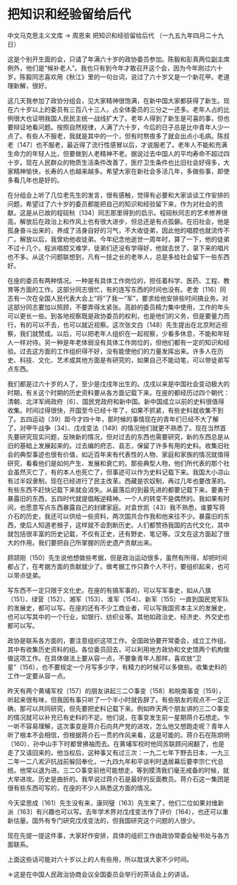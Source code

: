 # 把知识和经验留给后代

中文马克思主义文库 -> 周恩来
把知识和经验留给后代
（一九五九年四月二十九日）

这是个别开生面的会，只请了年满六十岁的政协委员参加。陈毅和彭真两位副主席例外，他们是“候补老人”。我也只有到今年才敢召开这个会，因为今年刚过六十岁。陈毅同志喜欢用《秋江》里的一句台词，说过了六十岁又是一个新花甲。老道理新解，很好。

这几天我参加了政协分组会，见大家精神很饱满，在新中国大家都获得了新生。现在六十岁以上的委员有三百八十三人，占全体委员的三分之一还多。老年人占的比例很大也证明我国人民民主统一战线扩大了。老年人得到了新生是可喜的事，但也要辩证地看问题。按照自然规律，人满了六十岁，今后的日子总是比中青年人少一点了。有些人不服老，我就是其中的一个，但有时熬夜多了就会出点小毛病。陈叔老〔147〕也不服老，最近得了流行性感冒以后，才说服老了。老年人不能和充满生命力的年轻人比，但要做到人老精神不老。据说过去中国人的平均寿命不超过四十岁。现在人民群众的物质生活条件改善了，医疗卫生条件也比旧社会好得多，大家精神愉快，长寿的人也越来越多。希望大家在新社会多活几年，多做些事，即使多看几年也是好的。

在分组会上听了几位老先生的发言，很有感触，觉得有必要和大家谈谈工作安排的问题，希望过了六十岁的委员都能把自己的知识和经验留下来，作为对社会的贡献。这是从已故的程砚秋〔134〕同志那里得到的启示。程砚秋同志的艺术修养很高，解放后在政治上和作风上也有很大进步，但总还是有点孤僻。在旧社会，他是孤身奋斗出来的，养成了洁身自好的习气，不大收徒弟，因此他的唱腔也就流传不广。解放以后，我曾劝他收徒弟。今年纪念他逝世一周年时，算了一下，他的徒弟不过十几个。程派唱腔又难学，徒弟们还没有学得好，他就去世了，录下来的唱片也不多。从这个问题联想到，凡有一技之长的老年人，总是多给社会留下一些东西好。

在座的委员有两种情况。一种是有具体工作岗位的，担任着科学、医药、工程、教育等方面的工作。这部分同志很忙，有的连写东西的时间也没有。老舍〔116〕同志有一次在全国人民代表大会上“将”了我一“军”，要求给他安排些时间搞业务。对这部分同志要加以照顾，不要弄得太紧张。高龄的委员精力集中使用，工作的年头可以更长一些。到各地视察既是政协委员的权利，也是他们的义务，但是要量力而行，有的可以不去，也可以就近视察。这次张文白〔148〕先生提出在北京附近视察，我们就赞成。以后，可以把老年人组织在一起视察，少看多休息，不能和年轻人一样对待。另一种是年老体弱没有具体工作岗位的，但他们都有一定的知识和经验。过去这方面的工作组织得不好，没有能使他们的力量发挥出来。许多人在历史、科技、文化、艺术或其他方面是有研究的，如果自己不能动笔，可以带徒弟写点东西。

我们都是过六十岁的人了，至少是戊戌年出生的。戊戌以来是中国社会变动极大的时期，有关这个时期的历史资料要从各方面记载下来。在座的都经历过四个朝代：清朝、北洋军阀政府〔6〕、国民党政府和新中国。新中国成立以前的史料很值得收集。时间过得很快，开国至今已经十年了，如果不抓紧，有些史料就收集不到了。五四运动〔39〕距今才四十年，那时候的事情现在的青年们已经不大了解了，对甲午战争〔34〕、戊戌变法〔149〕的情况他们就更不熟悉了。现在当然首先要研究现实问题，反映新的情况，但对过去的东西也需要研究，新的东西总是从旧的基础上发展起来的。过去编的府志、县志，保留了许多有用的史料。收集旧社会的典型事迹也很有价值，如近百年来有代表性的人物、家庭和家族的情况就值得研究，看看他们是如何产生、发展和衰亡的。那些典型人物，他们所代表的那个社会虽然灭亡了，有的本人也死亡了，但事迹可以作为史料记载下来。我国大小凉山有过半奴隶制，现在已经进行了民主改革。西藏是农奴制，再过几年也要改革的。有些东西不赶快记载下来就会消失。从最落后的到最先进的都要记载下来。要勇于暴露旧的东西，五四时代就提倡叛逆精神。一个人的转变不是偶然的。我如果有时间，也愿意写点东西暴露自己的封建家庭。对袁世凯〔43〕我不熟悉，谁要写蒋介石的历史，我还可以供给一些资料，两次国共合作我和他来往不少。暴露旧的东西，使后人知道老根子，这样就不会割断历史。人们都赞扬我国的古代文化，其中就包括很丰富的历史记载，不仅有正史，还有野史、笔记等。汉文在这方面起了很大的作用。我们要把自己所掌握的历史遗产贡献出来。

顾颉刚〔150〕先生说他想做些考据，但是政治运动很多，虽然有所得，却把时间都占了，在考据方面的贡献就少了。做考据工作只靠个人不行，要组织起来，也可以带点徒弟。

写东西不一定只限于文化史。在座的有搞军事的，可以写军事史，如从八旗〔151〕、绿营〔152〕、湘军〔153〕、淮军〔154〕、新军〔155〕一直到国民党军队的发展史，都可以写。在座的还有不少工商业者，可以写我国资本主义的发展史，也可以写其中的一个行业，如银行、纺织业等。其他如政治史、经济史、外交史也都可以写。

政协是联系各方面的，要注意组织这项工作。全国政协要开常委会，成立工作组，其中有收集历史资料的组。各位委员回去，可以利用地方政协和文史馆两个机构做做这项工作。在具体做法上要从容一点，不要象青年人那样，喜欢放“卫星”〔156〕，也不要规定一个月写多少字，有精力的时候可以多做些。收集史料的工作一定要从容一点。

昨天有两个黄埔军校〔157〕的朋友讲起三二○事变〔158〕和皖南事变〔159〕，听起来很有味，但我因有事只听了一个半小时就告辞了。有些朋友的观点不一定正确，那可以共同研究，但先要把史料记载下来。例如昨天两个朋友讲的三二○事变的情况就可以补充已有史料的不足。他们说，在事变发生前一星期蒋介石想走。乍一听不容易理解，这次事变是蒋介石向共产党的进攻，怎么他又想跑走呢？青年人听了根本不会相信，但根据蒋介石一贯的作风来看，这是可能的。蒋介石在陈炯明〔160〕、孙中山手下时都曾拂袖而去。在黄埔军校时他同苏联顾问闹翻了，也是走了又请回来的。他当权后，这种事又有过三次：一九二七年下野去日本，一九三二年一二八淞沪抗战前躲回奉化，一九四九年和平谈判时退居幕后要李宗仁代总统。他常以退为进。三二○事变前他可能想走，等到摸清我们毫无戒备的时候，就大举进攻。历史是曲折的。我早说过蒋介石是最好的反面教员。蒋介石这一集团是很有些东西可写的，在座的不少人熟悉这方面的情况。

今天梁思成〔161〕先生没有来，康同璧〔163〕先生来了，他们二位如果对维新派〔163〕有兴趣也可以写。去年学术界对戊戌变法作了评价〔164〕，也还可以重新估量。国外有专门研究戊戌变法的，但我国研究这个问题的人很少。

现在先提一提这件事，大家好作安排，具体的组织工作由政协常委会秘书处与各方面联系。

上面这些话可能对六十岁以上的人有些用，所以耽误大家不少时间。

＊这是在中国人民政治协商会议全国委员会举行的茶话会上的讲话。

